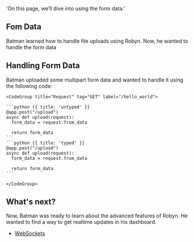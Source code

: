   'On this page, we’ll dive into using the form data.'

## Fom Data

Batman learned how to handle file uploads using Robyn. Now, he wanted to handle the form data


## Handling Form Data

<Row>
<Col>
Batman uploaded some multipart form data and wanted to handle it using the following code:
</Col>
  <Col sticky>

    <CodeGroup title="Request" tag="GET" label="/hello_world">

    ```python {{ title: 'untyped' }}
    @app.post("/upload")
    async def upload(request):
      form_data = request.from_data

      return form_data
    ```
    ```python {{ title: 'typed' }}
    @app.post("/upload")
    async def upload(request):
      form_data = request.from_data

      return form_data
    ```

    </CodeGroup>
  </Col>
</Row>


## What's next?

Now, Batman was ready to learn about the advanced features of Robyn. He wanted to find a way to get realtime updates in his dashboard.

- [WebSockets](/documentation/api_reference/websockets)

